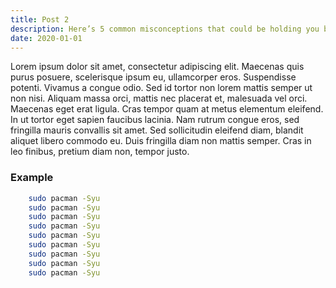 ```yaml
---
title: Post 2
description: Here’s 5 common misconceptions that could be holding you back from your first development job.
date: 2020-01-01
---
```

 Lorem ipsum dolor sit amet, consectetur adipiscing elit. Maecenas quis purus posuere, scelerisque ipsum eu, ullamcorper eros. Suspendisse potenti. Vivamus a congue odio. Sed id tortor non lorem mattis semper ut non nisi. Aliquam massa orci, mattis nec placerat et, malesuada vel orci. Maecenas eget erat ligula. Cras tempor quam at metus elementum eleifend. In ut tortor eget sapien faucibus lacinia. Nam rutrum congue eros, sed fringilla mauris convallis sit amet. Sed sollicitudin eleifend diam, blandit aliquet libero commodo eu. Duis fringilla diam non mattis semper. Cras in leo finibus, pretium diam non, tempor justo.

### Example 

```bash
    sudo pacman -Syu
    sudo pacman -Syu
    sudo pacman -Syu
    sudo pacman -Syu
    sudo pacman -Syu
    sudo pacman -Syu
    sudo pacman -Syu
    sudo pacman -Syu
    sudo pacman -Syu
``` 